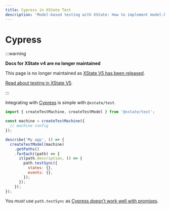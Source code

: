 ```yaml
---
title: Cypress in XState Test
description: 'Model-based testing with XState: How to implement model-based testing with Cypress and XState’s @xstate/test package.'
---
```


# Cypress

:::warning

**Docs for XState v4 are no longer maintained** 

This page is no longer maintained as [XState V5 has been released](/blog/2023-12-01-xstate-v5).

[Read about testing in XState V5](/docs/testing).

:::

Integrating with [Cypress](https://www.cypress.io) is simple with `@xstate/test`.

```js
import { createTestMachine, createTestModel } from '@xstate/test';

const machine = createTestMachine({
  // machine config
});

describe('My app', () => {
  createTestModel(machine)
    .getPaths()
    .forEach((path) => {
      it(path.description, () => {
        path.testSync({
          states: {},
          events: {},
        });
      });
    });
});
```

You _must_ use `path.testSync` as [Cypress doesn’t work well with promises](https://docs.cypress.io/guides/references/error-messages#Cypress-detected-that-you-returned-a-promise-from-a-command-while-also-invoking-one-or-more-cy-commands-in-that-promise).
